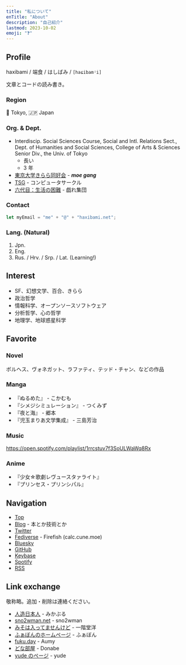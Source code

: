 ```yaml
---
title: "私について"
enTitle: "About"
description: "自己紹介"
lastmod: 2023-10-02
emoji: "❓"
---
```


## Profile

haxibami / 端食 / はしばみ / `[haɕibamʲi]`

文章とコードの読み書き。

### Region

:tokyo_tower: Tokyo, :jp: Japan

### Org. & Dept.

- Interdiscip. Social Sciences Course, Social and Intl. Relations Sect., Dept. of Humanities and Social Sciences, College of Arts & Sciences Senior Div., the Univ. of Tokyo
  - 長い
  - 3 年
- [東京大学きらら同好会](https://utkiraracircle.github.io) - **_moe gang_**
- [TSG](https://tsg.ne.jp) - コンピュータサークル
- [六代目：生活の困難](https://umector.hatenablog.jp) - 戯れ集団

### Contact

```ts
let myEmail = "me" + "@" + "haxibami.net";
```

### Lang. (Natural)

1. Jpn.
1. Eng.
1. Rus. / Hrv. / Srp. / Lat. (Learning!)

## Interest

- SF、幻想文学、百合、きらら
- 政治哲学
- 情報科学、オープンソースソフトウェア
- 分析哲学、心の哲学
- 地理学、地球惑星科学

## Favorite

### Novel

ボルヘス、ヴォネガット、ラファティ、テッド・チャン、などの作品

### Manga

- 『ぬるめた』 - こかむも
- 『シメジシミュレーション』 - つくみず
- 『夜と海』 - 郷本
- 『児玉まりあ文学集成』 - 三島芳治

### Music

https://open.spotify.com/playlist/1rrcstuv7f3SoULWaWq8Rx

### Anime

- 『少女☆歌劇レヴュースタァライト』
- 『プリンセス・プリンシパル』

## Navigation

- [Top](/)
- [Blog](/blog) - 本とか技術とか
- [Twitter](https://twitter.com/haxibami)
- [Fediverse](https://calc.cune.moe/@haxibami) - Firefish (calc.cune.moe)
- [Bluesky](https://bsky.app/profile/cune.moe)
- [GitHub](https://github.com/haxibami)
- [Keybase](https://keybase.io/haxibami)
- [Spotify](https://open.spotify.com/user/a0ndq420ky5fxfey4rpqx952w)
- [RSS](/rss.xml)

## Link exchange

敬称略。追加・削除は連絡ください。

- [人造日本人](https://mikanixonable.github.io) - みかぶる
- [sno2wman.net](https://sno2wman.net) - sno2wman
- [みそは入ってませんけど](https://not-miso-inside.netlify.app) - 一階堂洋
- [ふぁぼんのホームページ](https://www.fabon.info/) - ふぁぼん
- [fuku.day](https://fuku.day/) - Aumy
- [どな部屋](https://donabe8898.dev) - Donabe
- [yude のページ](https://yude.jp) - yude
